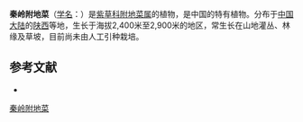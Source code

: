 {{Speciesbox
| name = 秦岭附地菜
| status = 
| status_system = 
| image =
| genus = Trigonotis
| species = giraldii
| authority = Brand
}}

'''秦岭附地菜'''（[[学名|学名]]：{{lang|la|''Trigonotis giraldii''}}）是[[紫草科|紫草科]][[附地菜属|附地菜属]]的植物，是中国的特有植物。分布于[[中国大陆|中国大陆]]的[[陕西|陕西]]等地，生长于海拔2,400米至2,900米的地区，常生长在山地灌丛、林缘及草坡，目前尚未由人工引种栽培。

== 参考文献 ==
<div class="references-small">
* {{cite web| url =http://www.bioinfo.cn/db05/KmzwSpecies.php?action=view&id=2715| title =秦岭附地菜| work =《中国高等植物数据库全库》| publisher =中国科学院微生物研究所| author =昆明植物研究所| accessdate =2009-02-23| deadurl =yes| archiveurl =https://web.archive.org/web/20160305083822/http://www.bioinfo.cn/db05/KmzwSpecies.php?action=view&id=2715| archivedate =2016-03-05}}
</div>
{{Taxonbar|from=Q15226179}}

[[Category:附地菜属|秦岭附地菜]]


{{植物小作品}}